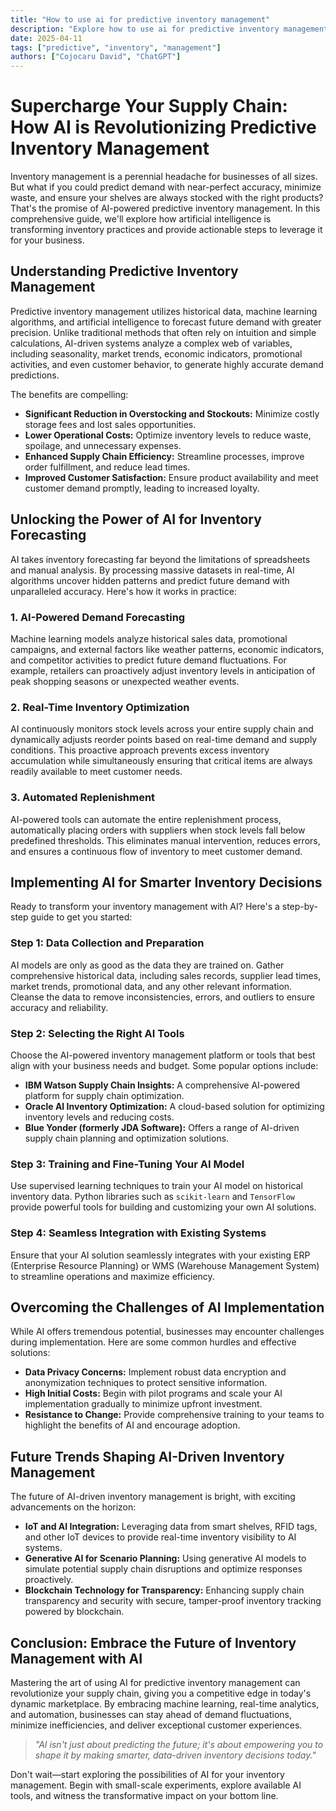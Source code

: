 ```yaml
---
title: "How to use ai for predictive inventory management"
description: "Explore how to use ai for predictive inventory management in this detailed guide, offering insights, strategies, and practical tips to enhance your understanding and application of the topic."
date: 2025-04-11
tags: ["predictive", "inventory", "management"]
authors: ["Cojocaru David", "ChatGPT"]
---
```


# Supercharge Your Supply Chain: How AI is Revolutionizing Predictive Inventory Management

Inventory management is a perennial headache for businesses of all sizes. But what if you could predict demand with near-perfect accuracy, minimize waste, and ensure your shelves are always stocked with the right products? That's the promise of AI-powered predictive inventory management. In this comprehensive guide, we'll explore how artificial intelligence is transforming inventory practices and provide actionable steps to leverage it for your business.

## Understanding Predictive Inventory Management

Predictive inventory management utilizes historical data, machine learning algorithms, and artificial intelligence to forecast future demand with greater precision. Unlike traditional methods that often rely on intuition and simple calculations, AI-driven systems analyze a complex web of variables, including seasonality, market trends, economic indicators, promotional activities, and even customer behavior, to generate highly accurate demand predictions.

The benefits are compelling:

- **Significant Reduction in Overstocking and Stockouts:** Minimize costly storage fees and lost sales opportunities.
- **Lower Operational Costs:** Optimize inventory levels to reduce waste, spoilage, and unnecessary expenses.
- **Enhanced Supply Chain Efficiency:** Streamline processes, improve order fulfillment, and reduce lead times.
- **Improved Customer Satisfaction:** Ensure product availability and meet customer demand promptly, leading to increased loyalty.

## Unlocking the Power of AI for Inventory Forecasting

AI takes inventory forecasting far beyond the limitations of spreadsheets and manual analysis. By processing massive datasets in real-time, AI algorithms uncover hidden patterns and predict future demand with unparalleled accuracy. Here's how it works in practice:

### 1. AI-Powered Demand Forecasting

Machine learning models analyze historical sales data, promotional campaigns, and external factors like weather patterns, economic indicators, and competitor activities to predict future demand fluctuations. For example, retailers can proactively adjust inventory levels in anticipation of peak shopping seasons or unexpected weather events.

### 2. Real-Time Inventory Optimization

AI continuously monitors stock levels across your entire supply chain and dynamically adjusts reorder points based on real-time demand and supply conditions. This proactive approach prevents excess inventory accumulation while simultaneously ensuring that critical items are always readily available to meet customer needs.

### 3. Automated Replenishment

AI-powered tools can automate the entire replenishment process, automatically placing orders with suppliers when stock levels fall below predefined thresholds. This eliminates manual intervention, reduces errors, and ensures a continuous flow of inventory to meet customer demand.

## Implementing AI for Smarter Inventory Decisions

Ready to transform your inventory management with AI? Here's a step-by-step guide to get you started:

### Step 1: Data Collection and Preparation

AI models are only as good as the data they are trained on. Gather comprehensive historical data, including sales records, supplier lead times, market trends, promotional data, and any other relevant information. Cleanse the data to remove inconsistencies, errors, and outliers to ensure accuracy and reliability.

### Step 2: Selecting the Right AI Tools

Choose the AI-powered inventory management platform or tools that best align with your business needs and budget. Some popular options include:

- **IBM Watson Supply Chain Insights:** A comprehensive AI-powered platform for supply chain optimization.
- **Oracle AI Inventory Optimization:** A cloud-based solution for optimizing inventory levels and reducing costs.
- **Blue Yonder (formerly JDA Software):** Offers a range of AI-driven supply chain planning and optimization solutions.

### Step 3: Training and Fine-Tuning Your AI Model

Use supervised learning techniques to train your AI model on historical inventory data. Python libraries such as `scikit-learn` and `TensorFlow` provide powerful tools for building and customizing your own AI solutions.

### Step 4: Seamless Integration with Existing Systems

Ensure that your AI solution seamlessly integrates with your existing ERP (Enterprise Resource Planning) or WMS (Warehouse Management System) to streamline operations and maximize efficiency.

## Overcoming the Challenges of AI Implementation

While AI offers tremendous potential, businesses may encounter challenges during implementation. Here are some common hurdles and effective solutions:

- **Data Privacy Concerns:** Implement robust data encryption and anonymization techniques to protect sensitive information.
- **High Initial Costs:** Begin with pilot programs and scale your AI implementation gradually to minimize upfront investment.
- **Resistance to Change:** Provide comprehensive training to your teams to highlight the benefits of AI and encourage adoption.

## Future Trends Shaping AI-Driven Inventory Management

The future of AI-driven inventory management is bright, with exciting advancements on the horizon:

- **IoT and AI Integration:** Leveraging data from smart shelves, RFID tags, and other IoT devices to provide real-time inventory visibility to AI systems.
- **Generative AI for Scenario Planning:** Using generative AI models to simulate potential supply chain disruptions and optimize responses proactively.
- **Blockchain Technology for Transparency:** Enhancing supply chain transparency and security with secure, tamper-proof inventory tracking powered by blockchain.

## Conclusion: Embrace the Future of Inventory Management with AI

Mastering the art of using AI for predictive inventory management can revolutionize your supply chain, giving you a competitive edge in today's dynamic marketplace. By embracing machine learning, real-time analytics, and automation, businesses can stay ahead of demand fluctuations, minimize inefficiencies, and deliver exceptional customer experiences.

> _"AI isn't just about predicting the future; it's about empowering you to shape it by making smarter, data-driven inventory decisions today."_

Don't wait—start exploring the possibilities of AI for your inventory management. Begin with small-scale experiments, explore available AI tools, and witness the transformative impact on your bottom line.
